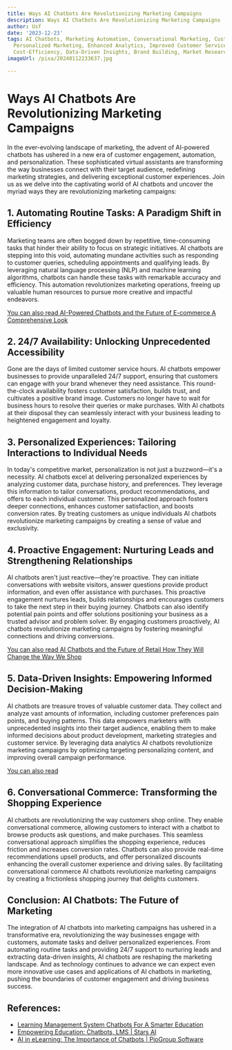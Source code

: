 ```yaml
---
title: Ways AI Chatbots Are Revolutionizing Marketing Campaigns
description: Ways AI Chatbots Are Revolutionizing Marketing Campaigns
author: Usf
date: '2023-12-23'
tags: AI Chatbots, Marketing Automation, Conversational Marketing, Customer Engagement,
  Personalized Marketing, Enhanced Analytics, Improved Customer Service, Lead Generation,
  Cost-Efficiency, Data-Driven Insights, Brand Building, Market Research
imageUrl: /pixa/20240112233637.jpg

---
```

# Ways AI Chatbots Are Revolutionizing Marketing Campaigns

In the  ever-evolving landscape of marketing, the advent of AI-powered chatbots has ushered in a new era of  customer  engagement,  automation, and personalization. These sophisticated virtual assistants are transforming the way businesses  connect with their target audience, redefining marketing strategies, and delivering exceptional customer  experiences. Join us as we delve  into the captivating world of AI chatbots and uncover  the myriad ways they are revolutionizing marketing campaigns:

## 1. Automating Routine Tasks: A Paradigm Shift in  Efficiency

Marketing teams  are often bogged down by repetitive, time-consuming tasks that hinder their ability to  focus on strategic initiatives. AI chatbots are stepping into this void, automating  mundane activities such as responding  to customer queries, scheduling appointments and qualifying leads. By leveraging natural language processing (NLP) and machine  learning  algorithms, chatbots can handle these tasks with  remarkable accuracy and  efficiency.  This automation revolutionizes marketing operations, freeing up valuable human resources to pursue more  creative and impactful  endeavors.

[You can also read AI-Powered Chatbots and the Future of E-commerce A Comprehensive Look](AI-Powered%20Chatbots%20and%20the%20Future%20of%20E-commerce%20A%20Comprehensive%20Look)


## 2. 24/7 Availability: Unlocking Unprecedented Accessibility

Gone are the days of limited customer service hours. AI chatbots  empower businesses  to provide unparalleled 24/7 support, ensuring that customers  can engage with your brand  whenever they need assistance. This round-the-clock availability fosters customer satisfaction, builds trust, and cultivates a positive brand image. Customers no longer have to wait for business hours to resolve their queries or  make purchases. With AI chatbots at their disposal they can seamlessly interact with your business leading to heightened engagement and  loyalty.

## 3. Personalized Experiences: Tailoring Interactions to  Individual Needs

In today's competitive market, personalization is not just a  buzzword—it's a necessity. AI chatbots excel at delivering personalized experiences by analyzing customer data, purchase history,  and preferences. They leverage this information to tailor conversations, product recommendations, and offers  to each individual customer. This  personalized  approach  fosters deeper  connections, enhances customer satisfaction, and boosts  conversion rates. By treating customers as unique individuals AI chatbots revolutionize marketing campaigns  by creating a sense of  value and exclusivity.

## 4.  Proactive  Engagement: Nurturing  Leads and Strengthening Relationships

AI chatbots aren't just reactive—they're proactive. They can initiate conversations with website visitors, answer questions provide  product information, and even offer assistance with purchases. This proactive engagement  nurtures leads, builds relationships and encourages customers to take the next step in their buying journey. Chatbots can also identify potential pain points and offer solutions positioning your business as a trusted advisor and problem solver. By  engaging customers proactively, AI chatbots revolutionize marketing campaigns by fostering meaningful  connections and  driving conversions.

[You can also read AI Chatbots and the Future of Retail How They Will Change the Way We Shop](AI%20Chatbots%20and%20the%20Future%20of%20Retail%20How%20They%20Will%20Change%20the%20Way%20We%20Shop)


## 5. Data-Driven  Insights: Empowering Informed Decision-Making

AI  chatbots are  treasure troves of valuable  customer data. They collect and analyze  vast amounts of information, including  customer preferences pain points, and buying patterns. This data  empowers marketers with unprecedented insights into their target audience, enabling them to make informed decisions about product  development, marketing strategies and customer service. By leveraging data analytics AI chatbots revolutionize marketing campaigns by  optimizing targeting personalizing content, and improving overall campaign performance.

[You  can also read ]()


## 6.  Conversational Commerce: Transforming the Shopping Experience

AI chatbots are revolutionizing the way customers shop online. They enable conversational commerce, allowing customers to interact with a chatbot  to browse products  ask questions, and make purchases. This seamless conversational approach simplifies the shopping experience, reduces friction and increases conversion rates. Chatbots can also provide real-time recommendations upsell products, and offer personalized discounts enhancing the overall  customer experience and driving sales. By facilitating conversational commerce AI chatbots revolutionize marketing campaigns by creating a frictionless shopping journey that delights  customers.

## Conclusion: AI Chatbots: The Future of Marketing

The integration of AI chatbots into marketing campaigns has  ushered in a transformative era, revolutionizing the way businesses engage with customers, automate tasks and deliver personalized experiences. From automating routine tasks and  providing 24/7 support  to nurturing leads and extracting data-driven  insights, AI chatbots are reshaping the marketing landscape. And as technology continues  to advance we can expect  even more  innovative use  cases  and applications of AI chatbots in marketing, pushing the boundaries of customer engagement and driving business success.

## References:
- [Learning Management System Chatbots For A Smarter Education](https://elearningindustry.com/the-role-of-chatbots-in-learning-management-paving-the-way-for-smarter-education)
- [Empowering Education: Chatbots, LMS | Stars AI](https://www.stars-ai.com/embracing-the-digital-classroom-how-learning-management-systems-lms-transform-school-education/)
- [AI in eLearning: The Importance of Chatbots | PioGroup Software](https://piogroup.net/blog/ai-in-elearning-the-importance-of-chatbots)
